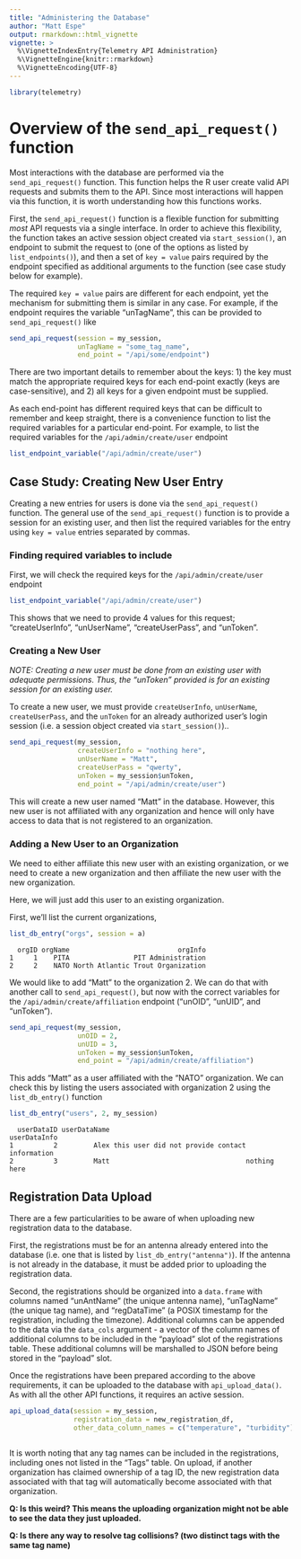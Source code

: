 ```yaml
---
title: "Administering the Database"
author: "Matt Espe"
output: rmarkdown::html_vignette
vignette: >
  %\VignetteIndexEntry{Telemetry API Administration}
  %\VignetteEngine{knitr::rmarkdown}
  %\VignetteEncoding{UTF-8}
---
```


```r
library(telemetry)
```

# Overview of the `send_api_request()` function

Most interactions with the database are performed via the
`send_api_request()` function. This function helps the R user create
valid API requests and submits them to the API. Since most
interactions will happen via this function, it is worth understanding
how this functions works.

First, the `send_api_request()` function is a flexible function for
submitting *most* API requests via a single interface. In order to
achieve this flexibility, the function takes an active session object
created via `start_session()`, an endpoint to submit the request to
(one of the options as listed by `list_endpoints()`), and then a set of
`key = value` pairs required by the endpoint specified as additional
arguments to the function (see case study below for example).

The required `key = value` pairs are different for each endpoint, yet
the mechanism for submitting them is similar in any case. For
example, if the endpoint requires the variable "unTagName", this
can be provided to `send_api_request()` like
	
```r
send_api_request(session = my_session,
                 unTagName = "some_tag_name",
                 end_point = "/api/some/endpoint")
```


There are two important details to remember about the keys: 1) the key
must match the appropriate required keys for each end-point exactly
(keys are case-sensitive), and 2) all keys for a given endpoint must
be supplied.

As each end-point has different required keys that can be difficult to
remember and keep straight, there is a convenience function to list
the required variables for a particular end-point. For example, to
list the required variables for the `/api/admin/create/user` endpoint

```r
list_endpoint_variable("/api/admin/create/user")
```

## Case Study: Creating New User Entry

Creating a new entries for users is done via the `send_api_request()`
function. The general use of the `send_api_request()` function is to
provide a session for an existing user, and then list the required
variables for the entry using `key = value` entries separated by
commas.

### Finding required variables to include

First, we will check the required keys for the `/api/admin/create/user` endpoint

```r
list_endpoint_variable("/api/admin/create/user")
```

This shows that we need to provide 4 values for this request;
"createUserInfo", "unUserName", "createUserPass", and "unToken".

### Creating a New User

*NOTE: Creating a new user must be done from an existing user with
adequate permissions. Thus, the "unToken" provided is for an existing
session for an existing user.*

To create a new user, we must provide `createUserInfo`, `unUserName`,
`createUserPass`, and the `unToken` for an already authorized user's
login session (i.e. a session object created via `start_session()`)..

```r

send_api_request(my_session,
                 createUserInfo = "nothing here",
                 unUserName = "Matt",
                 createUserPass = "qwerty",
                 unToken = my_session$unToken,
                 end_point = "/api/admin/create/user")
```

This will create a new user named "Matt" in the database. However,
this new user is not affiliated with any organization and hence will
only have access to data that is not registered to an organization. 

### Adding a New User to an Organization

We need to either affiliate this new user with an existing
organization, or we need to create a new organization and then
affiliate the new user with the new organization.

Here, we will just add this user to an existing organization.

First, we'll list the current organizations,

```r
list_db_entry("orgs", session = a)
```
```
  orgID orgName                           orgInfo
1     1    PITA                PIT Administration
2     2    NATO North Atlantic Trout Organization
```

We would like to add "Matt" to the organization 2. We can do that with
another call to `send_api_request()`, but now with the correct variables
for the `/api/admin/create/affiliation` endpoint ("unOID", "unUID", and "unToken").

```r
send_api_request(my_session,
                 unOID = 2,
                 unUID = 3,
                 unToken = my_session$unToken,
                 end_point = "/api/admin/create/affiliation")
```

This adds "Matt" as a user affiliated with the "NATO" organization. We
can check this by listing the users associated with organization 2
using the `list_db_entry()` function

```r
list_db_entry("users", 2, my_session)
```

```
  userDataID userDataName                                  userDataInfo
1          2         Alex this user did not provide contact information
2          3         Matt                                  nothing here
```

## Registration Data Upload

There are a few particularities to be aware of when uploading new
registration data to the database.

First, the registrations must be for an antenna already entered into
the database (i.e. one that is listed by
`list_db_entry("antenna")`). If the antenna is not already
in the database, it must be added prior to uploading the registration
data. 

Second, the registrations should be organized into a `data.frame` with
columns named "unAntName" (the unique antenna name), "unTagName" (the
unique tag name), and "regDataTime" (a POSIX timestamp for the
registration, including the timezone). Additional columns can be
appended to the data via the `data_cols` argument - a vector of the
column names of additional columns to be included in the "payload"
slot of the registrations table. These additional columns will be
marshalled to JSON before being stored in the "payload" slot.

Once the registrations have been prepared according to the above
requirements, it can be uploaded to the database with
`api_upload_data()`. As with all the other API functions, it requires
an active session.

```r
api_upload_data(session = my_session,
                registration_data = new_registration_df,
                other_data_column_names = c("temperature", "turbidity"))
                
```

It is worth noting that any tag names can be included in the
registrations, including ones not listed in the "Tags" table. On upload, if
another organization has claimed ownership of a tag ID, the new
registration data associated with that tag will automatically become
associated with that organization.

**Q: Is this weird? This means the uploading organization might not be
able to see the data they just uploaded.**

**Q: Is there any way to resolve tag collisions? (two distinct tags with the same tag name)**



